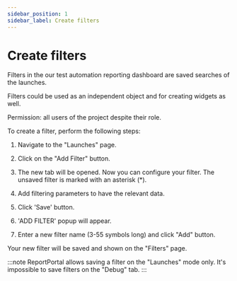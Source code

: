 ```yaml
---
sidebar_position: 1
sidebar_label: Create filters
---
```


# Create filters

Filters in the our test automation reporting dashboard are saved searches of the launches.

Filters could be used as an independent object and for creating widgets as well.

Permission: all users of the project despite their role.

To create a filter, perform the following steps:

1. Navigate to the "Launches" page.

2. Click on the "Add Filter" button.

3. The new tab will be opened. Now you can configure your filter. The unsaved filter is marked with an asterisk (\*).

4. Add filtering parameters to have the relevant data.

5. Click 'Save' button.

6. 'ADD FILTER' popup will appear.

7. Enter a new filter name (3-55 symbols long) and click "Add" button.

Your new filter will be saved and shown on the "Filters" page.

<MediaViewer src="https://youtu.be/hUlEsJwhPbQ" alt="Create Filter in our test report dashboard" type="video" />

:::note
ReportPortal allows saving a filter on the "Launches" mode only. It's
impossible to save filters on the "Debug" tab.
:::
